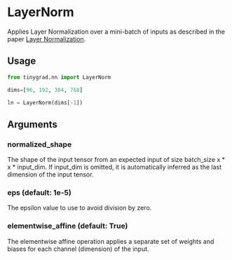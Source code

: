 # LayerNorm

Applies Layer Normalization over a mini-batch of inputs as described in the paper [Layer Normalization](https://arxiv.org/abs/1607.06450).

## Usage
```python copy
from tinygrad.nn import LayerNorm

dims=[96, 192, 384, 768]

ln = LayerNorm(dims[-1])
```

## Arguments

### normalized_shape
The shape of the input tensor from an expected input of size batch_size x \* x \* input_dim. If input_dim is omitted, it is automatically inferred as the last dimension of the input tensor.

### eps (default: 1e-5)

The epsilon value to use to avoid division by zero.

### elementwise_affine (default: True)

The elementwise affine operation applies a separate set of weights and biases for each channel (dimension) of the input.